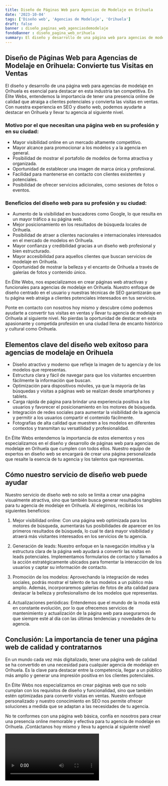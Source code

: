 ```yaml
---
title: Diseño de Páginas Web para Agencias de Modelaje en Orihuela
date: '2023-10-04'
tags: ['Diseño web', 'Agencias de Modelaje', 'Orihuela']
draft: false
banner : diseño_paginas_web_agenciasdemodelaje
fondoBanner : diseño_pagina_web_orihuela
summary: El diseño y desarrollo de una página web para agencias de modelaje en Orihuela es esencial para destacar en esta industria tan competitiva. En Élite Webs, entendemos la importancia de tener una presencia online de calidad que atraiga a clientes potenciales y convierta las visitas en ventas. Con nuestra experiencia en SEO y diseño web, podemos ayudarte a destacar en Orihuela y llevar tu agencia al siguiente nivel.
---
```


## Diseño de Páginas Web para Agencias de Modelaje en Orihuela: Convierte tus Visitas en Ventas

El diseño y desarrollo de una página web para agencias de modelaje en Orihuela es esencial para destacar en esta industria tan competitiva. En Élite Webs, entendemos la importancia de tener una presencia online de calidad que atraiga a clientes potenciales y convierta las visitas en ventas. Con nuestra experiencia en SEO y diseño web, podemos ayudarte a destacar en Orihuela y llevar tu agencia al siguiente nivel.

### Motivo por el que necesitan una página web en su profesión y en su ciudad:
- Mayor visibilidad online en un mercado altamente competitivo.
- Mayor alcance para promocionar a los modelos y a la agencia en general.
- Posibilidad de mostrar el portafolio de modelos de forma atractiva y organizada.
- Oportunidad de establecer una imagen de marca única y profesional.
- Facilidad para mantenerse en contacto con clientes existentes y potenciales.
- Posibilidad de ofrecer servicios adicionales, como sesiones de fotos o eventos.

### Beneficios del diseño web para su profesión y su ciudad:
- Aumento de la visibilidad en buscadores como Google, lo que resulta en un mayor tráfico a su página web.
- Mejor posicionamiento en los resultados de búsqueda locales de Orihuela.
- Posibilidad de atraer a clientes nacionales e internacionales interesados en el mercado de modelos en Orihuela.
- Mayor confianza y credibilidad gracias a un diseño web profesional y bien estructurado.
- Mayor accesibilidad para aquellos clientes que buscan servicios de modelaje en Orihuela.
- Oportunidad de mostrar la belleza y el encanto de Orihuela a través de galerías de fotos y contenido único.

En Élite Webs, nos especializamos en crear páginas web atractivas y funcionales para agencias de modelaje en Orihuela. Nuestro enfoque de diseño centrado en el usuario y nuestras técnicas de SEO garantizarán que tu página web atraiga a clientes potenciales interesados en tus servicios.

Ponte en contacto con nosotros hoy mismo y descubre cómo podemos ayudarte a convertir tus visitas en ventas y llevar tu agencia de modelaje en Orihuela al siguiente nivel. No pierdas la oportunidad de destacar en esta apasionante y competida profesión en una ciudad llena de encanto histórico y cultural como Orihuela.

<GifSeo />

<Cta />

## Elementos clave del diseño web exitoso para agencias de modelaje en Orihuela

- Diseño atractivo y moderno que refleje la imagen de tu agencia y de los modelos que representas.
- Estructura clara y fácil de navegar para que los visitantes encuentren fácilmente la información que buscan.
- Optimización para dispositivos móviles, ya que la mayoría de las búsquedas y visitas a páginas web se realizan desde smartphones y tablets.
- Carga rápida de página para brindar una experiencia positiva a los usuarios y favorecer el posicionamiento en los motores de búsqueda.
- Integración de redes sociales para aumentar la visibilidad de la agencia y permitir a los usuarios compartir el contenido fácilmente.
- Fotografías de alta calidad que muestren a los modelos en diferentes contextos y transmitan su versatilidad y profesionalidad.

En Élite Webs entendemos la importancia de estos elementos y nos especializamos en el diseño y desarrollo de páginas web para agencias de modelaje en Orihuela que cumplen con todos ellos. Nuestro equipo de expertos en diseño web se encargará de crear una página personalizada que resalte la esencia de tu agencia y los talentos que representas.

## Cómo nuestro servicio de diseño web puede ayudar

Nuestro servicio de diseño web no solo se limita a crear una página visualmente atractiva, sino que también busca generar resultados tangibles para tu agencia de modelaje en Orihuela. Al elegirnos, recibirás los siguientes beneficios:

1. Mejor visibilidad online: Con una página web optimizada para los motores de búsqueda, aumentarás tus posibilidades de aparecer en los primeros resultados de búsqueda, lo cual te dará mayor visibilidad y atraerá más visitantes interesados en los servicios de tu agencia.

2. Generación de leads: Nuestro enfoque en la navegación intuitiva y la estructura clara de la página web ayudará a convertir las visitas en leads potenciales. Implementamos formularios de contacto y llamados a la acción estratégicamente ubicados para fomentar la interacción de los usuarios y captar su información de contacto.

3. Promoción de los modelos: Aprovechando la integración de redes sociales, podrás mostrar el talento de tus modelos a un público más amplio. Además, incorporaremos galerías de fotos de alta calidad para destacar la belleza y profesionalismo de los modelos que representas.

4. Actualizaciones periódicas: Entendemos que el mundo de la moda está en constante evolución, por lo que ofrecemos servicios de mantenimiento y actualización de la página web para asegurarnos de que siempre esté al día con las últimas tendencias y novedades de tu agencia.

## Conclusión: La importancia de tener una página web de calidad y contratarnos

En un mundo cada vez más digitalizado, tener una página web de calidad se ha convertido en una necesidad para cualquier agencia de modelaje en Orihuela. Es la clave para destacar entre la competencia, llegar a un público más amplio y generar una impresión positiva en los clientes potenciales.

En Élite Webs nos especializamos en crear páginas web que no solo cumplan con los requisitos de diseño y funcionalidad, sino que también estén optimizadas para convertir visitas en ventas. Nuestro enfoque personalizado y nuestro conocimiento en SEO nos permite ofrecer soluciones a medida que se adaptan a las necesidades de tu agencia.

No te conformes con una página web básica, confía en nosotros para crear una presencia online memorable y efectiva para tu agencia de modelaje en Orihuela. ¡Contáctanos hoy mismo y lleva tu agencia al siguiente nivel!

<Video />

<CtaBot job='Agencias de Modelaje' city='Orihuela'/>

<Gmaps query='Orihuela+españa+maps' />